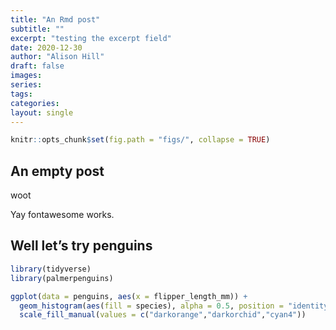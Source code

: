 ```yaml
---
title: "An Rmd post"
subtitle: ""
excerpt: "testing the excerpt field"
date: 2020-12-30
author: "Alison Hill"
draft: false
images:
series:
tags:
categories:
layout: single
---
```


```r
knitr::opts_chunk$set(fig.path = "figs/", collapse = TRUE)
```


## An empty post

<i class="fas fa-mug-hot"></i> woot

Yay fontawesome works.

## Well let's try penguins

```r
library(tidyverse)
library(palmerpenguins)
```

```r
ggplot(data = penguins, aes(x = flipper_length_mm)) +
  geom_histogram(aes(fill = species), alpha = 0.5, position = "identity") +
  scale_fill_manual(values = c("darkorange","darkorchid","cyan4"))
```


